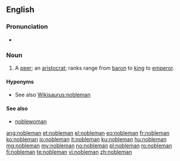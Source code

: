 ==English==

===Pronunciation===
*{{audio|en-us-nobleman.ogg|Audio (US)}}


===Noun===
{{en-noun|noblemen}}

# A [[peer]]; an [[aristocrat]]; ranks range from [[baron]] to [[king]] to [[emperor]].

====Hyponyms====
* See also [[Wikisaurus:nobleman]]

====See also====
* [[noblewoman]]

[[ang:nobleman]]
[[et:nobleman]]
[[el:nobleman]]
[[eo:nobleman]]
[[fr:nobleman]]
[[ko:nobleman]]
[[io:nobleman]]
[[it:nobleman]]
[[ku:nobleman]]
[[hu:nobleman]]
[[mg:nobleman]]
[[my:nobleman]]
[[no:nobleman]]
[[pl:nobleman]]
[[ro:nobleman]]
[[fi:nobleman]]
[[te:nobleman]]
[[vi:nobleman]]
[[zh:nobleman]]